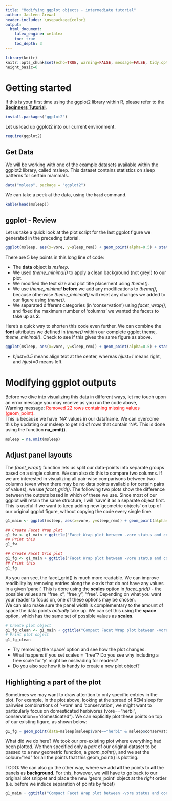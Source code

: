 ```yaml
---
title: "Modifying ggplot objects - intermediate tutorial"
author: Jasleen Grewal
header-includes: \usepackage{color}
output: 
  html_document: 
    latex_engine: xelatex
    toc: true
    toc_depth: 3
---
```


```r
library(knitr)
knitr::opts_chunk$set(echo=TRUE, warning=FALSE, message=FALSE, tidy.opts=list(width.cutoff=90),tidy=TRUE)
height_basic=6
```


# Getting started 
If this is your first time using the ggplot2 library within R, please refer to the [**Beginners Tutorial**]().  

```r
install.packages("ggplot2")
```

Let us load up ggplot2 into our current environment.  
```r
require(ggplot2)
```

## Get Data  
We will be working with one of the example datasets available within the ggplot2 library, called msleep. This dataset contains statistics on sleep patterns for certain mammals.  
```r
data("msleep", package = "ggplot2")
```

We can take a peek at the data, using the `head` command.  
```r
kable(head(msleep))
```

\pagebreak  

## ggplot - Review

Let us take a quick look at the plot script for the last ggplot figure we generated in the preceding tutorial.   
```r
ggplot(msleep, aes(x=vore, y=sleep_rem)) + geom_point(alpha=0.5) + stat_summary() + theme_minimal()   + theme(text = element_text(size=12)) + ggtitle("I changed the title") + theme(plot.title = element_text(hjust = 0.5), axis.text.x = element_text(angle = 45, hjust = 1)) + labs(x="-vore", y="REM sleep") + facet_wrap(~conservation, ncol=2)
```

There are 5 key points in this long line of code:   

  - The **data** object is *msleep*.    
  - We used *theme_minimal()* to apply a clean background (not grey!) to our plot.    
  - We modified the text size and plot title placement using *theme()*.  
  - We use *theme_minimal* **before** we add any modifications to *theme()*, because otherwise *theme_minimal()* will reset any changes we added to our figure using *theme()*.   
  - We separated different categories (in 'conservation') using *facet_wrap()*, and fixed the maximum number of 'columns' we wanted the facets to take up as **2**.   

Here's a quick way to shorten this code even further. We can combine the **font** attributes we defined in *theme()* within our complete ggplot theme, *theme_minimal()*. Check to see if this gives the same figure as above.  

```r
ggplot(msleep, aes(x=vore, y=sleep_rem)) + geom_point(alpha=0.5) + stat_summary() + theme_minimal(base_size=12)  + ggtitle("I changed the title") + theme(plot.title = element_text(hjust = 0.5), axis.text.x = element_text(angle = 45, hjust = 1)) + labs(x="-vore", y="REM sleep") + facet_wrap(~conservation, ncol=2)
```
  - *hjust=0.5* means align text at the center, whereas *hjust=1* means right, and *hjust=0* means left.  

\pagebreak  

# Modifying ggplot outputs  
Before we dive into visualizing this data in different ways, let me touch upon an error message you may receive as you run the code above,  
Warning message: <span style="color:red">Removed 22 rows containing missing values (geom_point)</span>.  
This is because we have 'NA' values in our dataframe. We can overcome this by updating our msleep to get rid of rows that contain 'NA'. This is done using the function **na_omit()**.  

```r
msleep = na.omit(msleep)
```

## Adjust panel layouts   

The *facet_wrap()* function lets us split our data-points into separate groups based on a single column. We can also do this to compare two columns. If we are interested in visualizing all pair-wise comparisons between two columns (even when there may be no data points available for certain pairs of values), we use *facet_grid()*. 
The following two plots show the difference between the outputs based in which of these we use. Since most of our ggplot will retain the same structure, I will 'save' it as a separate object first. This is useful if we want to keep adding new 'geometric objects' on top of our original ggplot figure, without copying the code every single time.  

```r
g1_main <- ggplot(msleep, aes(x=vore, y=sleep_rem)) + geom_point(alpha=0.5) + stat_summary() + theme_minimal(base_size=11) + theme(plot.title = element_text(hjust = 0.5), axis.text.x = element_text(angle = 45, hjust = 1)) + labs(x="-vore", y="REM sleep")

## Create Facet Wrap plot
g1_fw <- g1_main + ggtitle("Facet Wrap plot between -vore status and conservation") + facet_wrap(vore~conservation)
## Print this  
g1_fw

## Create Facet Grid plot
g1_fg <- g1_main + ggtitle("Facet Wrap plot between -vore status and conservation") + facet_grid(vore~conservation)
## Print this
g1_fg
```

As you can see, the facet_grid() is much more readable. We can improve readibility by removing entries along the x-axis that do not have any values in a given 'panel'. This is done using the **scales** option in *facet_grid()* - the possible values are "free_x", "free_y", "free". Depending on what you want your reader to focus on, one of these options may be chosen.  
We can also make sure the panel width is complementary to the amount of space the data points *actually* take up. We can set this using the **space** option, which has the same set of possible values as **scales**.  

```r
# Create plot object
g1_fg_clean <- g1_main + ggtitle("Compact Facet Wrap plot between -vore status and conservation") + facet_grid(vore~conservation, scales = "free_x", space="free_x")
# Print plot object
g1_fg_clean
```
  - Try removing the 'space' option and see how the plot changes.  
  - What happens if you set scales = "free"? Do you see why including a free scale for 'y' might be misleading for readers?  
  - Do you also see how it is handy to create a new plot object?  

## Highlighting a part of the plot  
Sometimes we may want to draw attention to only specific entries in the plot. For example, in the plot above, looking at the spread of REM sleep for pairwise combinations of '-vore' and 'conservation', we might want to particularly focus on domesticated herbivores (vore=="herbi", conservation=="domesticated"). We can explicitly plot these points on top of our existing figure, as shown below:  

```r
g1_fg + geom_point(data=msleep[msleep$vore=="herbi" & msleep$conservation=="domesticated", ], colour="red")
```

What did we do here? We took our pre-existing plot where everything had been plotted. We then specified only a *part* of our original dataset to be passed to a new geometric function, a *geom_point()*, and we set the colour="red" for all the points that this geom_point() is plotting.   

TODO: We can also go the other way, where we add **all** the points to **all** the panels as **background**. For this, however, we will have to go back to our original plot snippet and place the new 'geom_point' object at the *right* order (i.e. before we induce separation of points by facet)    
```r
g1_main + ggtitle("Compact Facet Wrap plot between -vore status and conservation") + geom_point(data=msleep[msleep$vore=="herbi" & msleep$conservation=="domesticated", ], colour="red")

```
